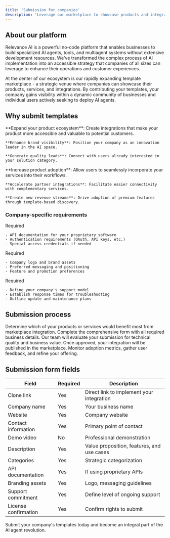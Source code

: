 ```yaml
---
title: 'Submission for companies'
description: 'Leverage our marketplace to showcase products and integrations'
---
```


## About our platform

Relevance AI is a powerful no-code platform that enables businesses to build specialized AI agents, tools, and multiagent systems without extensive development resources. We've transformed the complex process of AI implementation into an accessible strategy that companies of all sizes can leverage to enhance their operations and customer experiences.

At the center of our ecosystem is our rapidly expanding template marketplace - a strategic venue where companies can showcase their products, services, and integrations. By contributing your templates, your company gains visibility within a dynamic community of businesses and individual users actively seeking to deploy AI agents.

## Why submit templates

<Tabs>
  <Tab title="Reach & visibility">
    **Expand your product ecosystem**: Create integrations that make your product more accessible and valuable to potential customers.

    **Enhance brand visibility**: Position your company as an innovation leader in the AI space.

    **Generate quality leads**: Connect with users already interested in your solution category.
  </Tab>
  <Tab title="Business growth">
    **Increase product adoption**: Allow users to seamlessly incorporate your services into their workflows.

    **Accelerate partner integrations**: Facilitate easier connectivity with complementary services.

    **Create new revenue streams**: Drive adoption of premium features through template-based discovery.
  </Tab>
</Tabs>

### Company-specific requirements

<CardGroup cols={3}>
  <Card title="API & integration details" icon="code">
    <span className="required">Required</span>
    
    - API documentation for your proprietary software
    - Authentication requirements (OAuth, API keys, etc.)
    - Special access credentials if needed
  </Card>
  
  <Card title="Branding & marketing" icon="palette">
    <span className="required">Required</span>
    
    - Company logo and brand assets
    - Preferred messaging and positioning
    - Feature and promotion preferences
  </Card>
  
  <Card title="Support & maintenance" icon="headset">
    <span className="required">Required</span>
    
    - Define your company's support model
    - Establish response times for troubleshooting
    - Outline update and maintenance plans
  </Card>
</CardGroup>

## Submission process

<Steps>
  <Step title="Strategic planning">
    Determine which of your products or services would benefit most from marketplace integration.
  </Step>
  <Step title="Submission">
    Complete the comprehensive form with all required business details.
  </Step>
  <Step title="Review & approval">
    Our team will evaluate your submission for technical quality and business value.
  </Step>
  <Step title="Publication">
    Once approved, your integration will be published in the marketplace.
  </Step>
  <Step title="Performance tracking">
    Monitor adoption metrics, gather user feedback, and refine your offering.
  </Step>
</Steps>

## Submission form fields

| Field | Required | Description |
|-------|----------|-------------|
| Clone link | Yes | Direct link to implement your integration |
| Company name | Yes | Your business name |
| Website | Yes | Company website |
| Contact information | Yes | Primary point of contact |
| Demo video | No | Professional demonstration |
| Description | Yes | Value proposition, features, and use cases |
| Categories | Yes | Strategic categorization |
| API documentation | Yes | If using proprietary APIs |
| Branding assets | Yes | Logo, messaging guidelines |
| Support commitment | Yes | Define level of ongoing support |
| License confirmation | Yes | Confirm rights to submit |


<Card title="Ready to extend your product's reach?" icon="building" href="/company-submit">
  Submit your company's templates today and become an integral part of the AI agent revolution.
</Card>